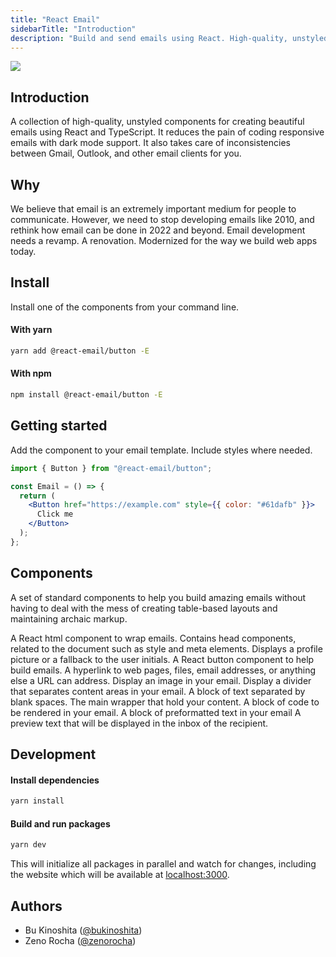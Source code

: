```yaml
---
title: "React Email"
sidebarTitle: "Introduction"
description: "Build and send emails using React. High-quality, unstyled components for creating emails."
---
```



<img className="rounded-md" src="/images/react-email.png" />

## Introduction

A collection of high-quality, unstyled components for creating beautiful emails using React and TypeScript.
It reduces the pain of coding responsive emails with dark mode support. It also takes care of inconsistencies between Gmail, Outlook, and other email clients for you.

## Why

We believe that email is an extremely important medium for people to communicate. However, we need to stop developing emails like 2010, and rethink how email can be done in 2022 and beyond. Email development needs a revamp. A renovation. Modernized for the way we build web apps today.

## Install

Install one of the components from your command line.

#### With yarn

```sh
yarn add @react-email/button -E
```

#### With npm

```sh
npm install @react-email/button -E
```

## Getting started

Add the component to your email template. Include styles where needed.

```jsx
import { Button } from "@react-email/button";

const Email = () => {
  return (
    <Button href="https://example.com" style={{ color: "#61dafb" }}>
      Click me
    </Button>
  );
};
```

## Components

A set of standard components to help you build amazing emails without having to deal with the mess of creating table-based layouts and maintaining archaic markup.

<CardGroup>
  <Card title="HTML" icon={regular("code")} href="/components/html">
    A React html component to wrap emails.
  </Card>
  <Card title="Head" icon={regular("rectangle-code")} href="/components/head">
    Contains head components, related to the document such as style and meta
    elements.
  </Card>
  <Card title="Avatar" icon={regular("circle-user")} href="/components/avatar">
    Displays a profile picture or a fallback to the user initials.
  </Card>
  <Card
    title="Button"
    icon={regular("rectangle-wide")}
    href="/components/button"
  >
    A React button component to help build emails.
  </Card>
  <Card title="Link" icon={regular("link")} href="/components/link">
    A hyperlink to web pages, files, email addresses, or anything else a URL can
    address.
  </Card>
  <Card title="Image" icon={regular("image")} href="/components/image">
    Display an image in your email.
  </Card>
  <Card title="Divider" icon={regular("horizontal-rule")} href="/components/hr">
    Display a divider that separates content areas in your email.
  </Card>
  <Card
    title="Paragraph"
    icon={regular("align-justify")}
    href="/components/text"
  >
    A block of text separated by blank spaces.
  </Card>
  <Card
    title="Container"
    icon={regular("objects-column")}
    href="/components/container"
  >
    The main wrapper that hold your content.
  </Card>
  <Card title="Code" icon={regular("rectangle-code")} href="/components/code">
    A block of code to be rendered in your email.
  </Card>
  <Card title="Pre" icon={regular("code-simple")} href="/components/pre">
    A block of preformatted text in your email
  </Card>
  <Card
    title="Preview"
    icon={regular("magnifying-glass")}
    href="/components/preview"
  >
    A preview text that will be displayed in the inbox of the recipient.
  </Card>
</CardGroup>

<Support />

## Development

#### Install dependencies

```sh
yarn install
```

#### Build and run packages

```sh
yarn dev
```

This will initialize all packages in parallel and watch for changes, including the website which will be available at [localhost:3000](http://localhost:3000).

## Authors

- Bu Kinoshita ([@bukinoshita](https://twitter.com/bukinoshita))
- Zeno Rocha ([@zenorocha](https://twitter.com/zenorocha))

<License />
